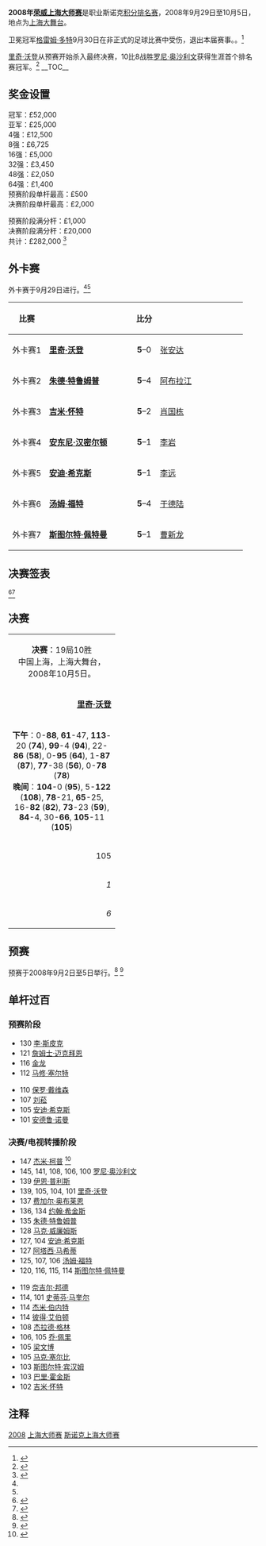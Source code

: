{{noteTA
|G1=Snooker
}}
{{桌球大赛
|tournament_name=[[斯诺克上海大师赛|荣威上海大师赛]]
|dates=2008年9月29日<br />-10月5日
|venue=[[上海大舞台|上海大舞台]]
|location=[[上海|上海]]
|country={{PRC}}
|organisation=[[世界台联|世界台联]]
|format=[[斯诺克世界排名|积分排名赛]]
|Total prize fund=£282,000
|winners_share=£52,000
|highest_break=147
|winner={{flagicon|ENG}} [[里奇·沃登|里奇·沃登]]
|runner_up={{flagicon|ENG}} [[罗尼·奥沙利文|罗尼·奥沙利文]]
|score=10-8
|previous=[[2007年斯诺克上海大师赛|2007]]
|next=[[2009年斯诺克上海大师赛|2009]]}}
'''2008年[[斯诺克上海大师赛|荣威上海大师赛]]'''是职业斯诺克[[斯诺克世界排名|积分排名赛]]，2008年9月29日至10月5日，地点为[[上海大舞台|上海大舞台]]。

卫冕冠军[[格雷姆·多特|格雷姆·多特]]9月30日在非正式的足球比赛中受伤，退出本届赛事。。<ref name="World Snooker 5693">{{Cite web
| url = http://www.worldsnooker.com/shanghai_masters_news-7221.htm?tid=112
| title = Unlucky Break for Dott
| publisher = [[World_Professional_Billiards_and_Snooker_Association|WPBSA]]
| date = 1 October 2008
| accessdate = 1 October 2008
}}</ref>

[[里奇·沃登|里奇·沃登]]从预赛开始杀入最终决赛，10比8战胜[[罗尼·奥沙利文|罗尼·奥沙利文]]获得生涯首个排名赛冠军。<ref>{{cite web|url=http://news.bbc.co.uk/sport2/hi/other_sports/snooker/7653555.stm|title=Walden stuns O'Sullivan in final|date=2008-10-05|work=[[BBC_Sport|BBC Sport]]|accessdate=2009-04-20|archive-date=2009-03-11|archive-url=https://web.archive.org/web/20090311163958/http://news.bbc.co.uk/sport2/hi/other_sports/snooker/7653555.stm|dead-url=no}}</ref>
__TOC__
{{clear}}

==奖金设置==
{{Col-begin}}
{{Col-2}}
冠军：£52,000<br />
亚军：£25,000<br />
4强：£12,500<br />
8强：£6,725<br />
16强：£5,000<br />
32强：£3,450<br />
48强：£2,050<br />
64强：£1,400<br />
{{Col-2}}
预赛阶段单杆最高：£500<br />
决赛阶段单杆最高：£2,000

预赛阶段满分杆：£1,000<br />
决赛阶段满分杆：£20,000<br />

共计：£282,000 <ref>{{Cite web |url=http://www.global-snooker.com/Shanghai-Masters-2008-Prize-Money.asp |title=Global Snooker Centre: 2008 Shanghai Masters Prize Money |accessdate=2011-03-15 |archive-date=2012-02-12 |archive-url=https://web.archive.org/web/20120212221845/http://www.global-snooker.com/Shanghai-Masters-2008-Prize-Money.asp |dead-url=yes }}</ref>
{{Col-end}}

==外卡赛==
外卡赛于9月29日进行。<ref name="GS results"/><ref name="WS results"/>

{| class="wikitable" style="font-size: 100%; margin: 1em auto 1em auto;"
|-
! 比赛
! width=160|
! 比分
! width=160|
|-
| align="center" | 外卡赛1
| {{flagicon|ENG}} '''[[里奇·沃登|里奇·沃登]]'''
| align="center" | '''5'''–0
| {{flagicon|CHN}} [[张安达|张安达]]
|-
| align="center" | 外卡赛2
| {{flagicon|ENG}} '''[[朱德·特鲁姆普|朱德·特鲁姆普]]'''
| align="center" | '''5'''–4
| {{flagicon|CHN}} [[阿布拉江|阿布拉江]]
|-
| align="center" | 外卡赛3
| {{flagicon|ENG}} '''[[吉米·怀特|吉米·怀特]]'''
| align="center" | '''5'''–2
| {{flagicon|CHN}} [[肖国栋|肖国栋]]
|-
| align="center" | 外卡赛4
| {{flagicon|ENG}} '''[[安东尼·汉密尔顿|安东尼·汉密尔顿]]'''
| align="center" | '''5'''–1
| {{flagicon|CHN}} [[李岩_(斯诺克)|李岩]]
|-
| align="center" | 外卡赛5
| {{flagicon|ENG}} '''[[安迪·希克斯|安迪·希克斯]]'''
| align="center" | '''5'''–1
| {{flagicon|CHN}} [[李远_(斯诺克)|李远]]
|-
| align="center" | 外卡赛6
| {{flagicon|ENG}} '''[[汤姆·福特|汤姆·福特]]'''
| align="center" | '''5'''–4
| {{flagicon|CHN}} [[于德陆|于德陆]]
|-
| align="center" | 外卡赛7
| {{flagicon|ENG}} '''[[斯图尔特·佩特曼|斯图尔特·佩特曼]]'''
| align="center" | '''5'''–1
| {{flagicon|CHN}} [[曹新龙|曹新龙]]
|}

==决赛签表==									
{{32TeamBracket
| RD1 = '''32强'''<br /> 9局5胜
| RD2 = '''16强'''<br />9局5胜
| RD3 = '''四分之一决赛'''<br />9局5胜
| RD4 = '''半决赛'''<br />11局6胜
| RD5 = '''决赛'''<br />19局10胜
| RD1-seed01 = 1
| RD1-team01 = {{flagicon|WAL}} [[多米尼克·戴尔|多米尼克·戴尔]]
| RD1-score01 = 4
| RD1-seed02 = 
| RD1-team02 = {{flagicon|ENG}} '''[[史蒂夫·戴维斯|史蒂夫·戴维斯]]'''
| RD1-score02 = '''5'''
| RD1-seed03 = 12
| RD1-team03 = {{flagicon|CHN}} [[丁俊晖|丁俊晖]]
| RD1-score03 = 3
| RD1-seed04 = 
| RD1-team04 = {{flagicon|ENG}} '''[[戴维·哈罗德|戴维·哈罗德]]'''
| RD1-score04 = '''5'''
| RD1-seed05 = 11
| RD1-team05 = {{flagicon|AUS}} '''[[尼尔·罗伯逊|尼尔·罗伯逊]]'''
| RD1-score05 = '''5'''
| RD1-seed06 = 
| RD1-team06 = {{flagicon|IRL}} [[费加尔·奥布莱恩|费加尔·奥布莱恩]]
| RD1-score06 = 2
| RD1-seed07 = 7
| RD1-team07 = {{flagicon|SCO}} [[史蒂芬·亨德利|史蒂芬·亨德利]]
| RD1-score07 = 4
| RD1-seed08 = 
| RD1-team08 = {{flagicon|ENG}} '''[[里奇·沃登|里奇·沃登]]'''
| RD1-score08 = '''5'''
| RD1-seed09 = 5
| RD1-team09 = {{flagicon|ENG}} '''[[马克·塞尔比|马克·塞尔比]]'''
| RD1-score09 = '''5'''
| RD1-seed10 = 
| RD1-team10 = {{flagicon|ENG}} [[朱德·特鲁姆普|朱德·特鲁姆普]]
| RD1-score10 = 1
| RD1-seed11 = 16
| RD1-team11 = {{flagicon|ENG}} '''[[马克·金|马克·金]]'''
| RD1-score11 = '''5'''
| RD1-seed12 = 
| RD1-team12 = {{flagicon|ENG}} [[吉米·怀特|吉米·怀特]]
| RD1-score12 = 4
| RD1-seed13 = 15
| RD1-team13 = {{flagicon|HKG}} '''[[傅家俊|傅家俊]]'''
| RD1-score13 = 5
| RD1-seed14 = 
| RD1-team14 = {{flagicon|ENG}} [[安东尼·汉密尔顿|安东尼·汉密尔顿]]
| RD1-score14 = 2
| RD1-seed15 = 4
| RD1-team15 = {{flagicon|ENG}} [[肖恩·墨菲|肖恩·墨菲]]
| RD1-score15 = 1
| RD1-seed16 = 
| RD1-team16 = {{flagicon|ENG}} '''[[安迪·希克斯|安迪·希克斯]]'''
| RD1-score16 = '''5'''
| RD1-seed17 = 3
| RD1-team17 = {{nowrap|{{flagicon|SCO}} '''[[史蒂芬·马奎尔|史蒂芬·马奎尔]]'''}}
| RD1-score17 = '''5
| RD1-seed18 = 
| RD1-team18 = {{flagicon|ENG}} [[巴里·霍金斯|巴里·霍金斯]]
| RD1-score18 = 3
| RD1-seed19 = 10
| RD1-team19 = {{flagicon|ENG}} [[彼得·艾伯顿|彼得·艾伯顿]]
| RD1-score19 = 3
| RD1-seed20 = 
| RD1-team20 = {{flagicon|ENG}} '''[[斯图尔特·宾汉姆|斯图尔特·宾汉姆]]'''
| RD1-score20 = '''5'''
| RD1-seed21 = 9
| RD1-team21 = {{flagicon|WAL}} '''[[瑞恩·戴|瑞恩·戴]]'''
| RD1-score21 = '''5'''
| RD1-seed22 = 
| RD1-team22 = {{flagicon|CHN}} [[梁文博|梁文博]]
| RD1-score22 = 0
| RD1-seed23 = 6
| RD1-team23 = {{flagicon|SCO}} '''[[约翰·希金斯|约翰·希金斯]]'''
| RD1-score23 = '''5'''
| RD1-seed24 = 
| RD1-team24 = {{flagicon|ENG}} [[汤姆·福特|汤姆·福特]]
| RD1-score24 = 4
| RD1-seed25 = 8
| RD1-team25 = {{flagicon|ENG}} [[阿利斯特·卡特|阿利斯特·卡特]]
| RD1-score25 = 2
| RD1-seed26 = 
| RD1-team26 = {{flagicon|WAL}} '''[[马克·威廉姆斯|马克·威廉姆斯]]'''
| RD1-score26 = '''5'''
| RD1-seed27 = 14
| RD1-team27 = {{flagicon|SCO}} [[格雷姆·多特|格雷姆·多特]]
| RD1-score27 = w/d
| RD1-seed28 = 
| RD1-team28 = '''{{flagicon|ENG}} [[杰米·柯普|杰米·柯普]]'''
| RD1-score28 = '''w/o'''
| RD1-seed29 = 13
| RD1-team29 = {{flagicon|ENG}} '''[[乔·佩里|乔·佩里]]'''
| RD1-score29 = '''5'''
| RD1-seed30 = 
| RD1-team30 = {{flagicon|WAL}} [[马修·史蒂文斯|马修·史蒂文斯]]
| RD1-score30 = 1
| RD1-seed31 = 2 
| RD1-team31 = {{nowrap|{{flagicon|ENG}} '''[[罗尼·奥沙利文|罗尼·奥沙利文]]'''}}
| RD1-score31 = '''5'''
| RD1-seed32 = 
| RD1-team32 = {{flagicon|ENG}} [[斯图尔特·佩特曼|斯图尔特·佩特曼]]
| RD1-score32 = 2

| RD2-seed01 = 
| RD2-team01 = {{flagicon|ENG}} '''[[史蒂夫·戴维斯|史蒂夫·戴维斯]]'''
| RD2-score01 = '''5
| RD2-seed02 = 
| RD2-team02 = {{flagicon|ENG}} [[戴维·哈罗德|戴维·哈罗德]]
| RD2-score02 = 4
| RD2-seed03 = 11
| RD2-team03 = {{flagicon|AUS}} [[尼尔·罗伯逊|尼尔·罗伯逊]]
| RD2-score03 = 4
| RD2-seed04 = 
| RD2-team04 = {{flagicon|ENG}} '''[[里奇·沃登|里奇·沃登]]'''
| RD2-score04 = '''5'''
| RD2-seed05 = 5
| RD2-team05 = {{flagicon|ENG}} '''[[马克·塞尔比|马克·塞尔比]]'''
| RD2-score05 = '''5'''
| RD2-seed06 = 16
| RD2-team06 = {{flagicon|ENG}} [[马克·金|马克·金]]
| RD2-score06 = 0
| RD2-seed07 = 15
| RD2-team07 = {{flagicon|HKG}} '''[[傅家俊|傅家俊]]'''
| RD2-score07 = '''5'''
| RD2-seed08 = 
| RD2-team08 = {{flagicon|ENG}} [[安迪·希克斯|安迪·希克斯]]
| RD2-score08 = 2
| RD2-seed09 = 3
| RD2-team09 = {{nowrap|{{flagicon|SCO}} '''[[史蒂芬·马奎尔|史蒂芬·马奎尔]]'''}}
| RD2-score09 = '''5
| RD2-seed10 = 
| RD2-team10 = {{flagicon|ENG}} [[斯图尔特·宾汉姆|斯图尔特·宾汉姆]]
| RD2-score10 = 3
| RD2-seed11 = 9
| RD2-team11 = {{flagicon|WAL}} '''[[瑞恩·戴|瑞恩·戴]]'''
| RD2-score11 = '''5
| RD2-seed12 = 6
| RD2-team12 = {{flagicon|SCO}} [[约翰·希金斯|约翰·希金斯]]
| RD2-score12 = 2
| RD2-seed13 = 
| RD2-team13 = {{flagicon|WAL}} '''[[马克·威廉姆斯|马克·威廉姆斯]]'''
| RD2-score13 = '''5'''
| RD2-seed14 = 
| RD2-team14 = {{flagicon|ENG}} [[杰米·柯普|杰米·柯普]]
| RD2-score14 = 2
| RD2-seed15 = 13
| RD2-team15 = {{flagicon|ENG}} [[乔·佩里|乔·佩里]]
| RD2-score15 = 3
| RD2-seed16 = 2
| RD2-team16 = {{nowrap|{{flagicon|ENG}} '''[[罗尼·奥沙利文|罗尼·奥沙利文]]'''}}
| RD2-score16 = '''5

| RD3-seed01 = 
| RD3-team01 = {{flagicon|ENG}} [[史蒂夫·戴维斯|史蒂夫·戴维斯]]
| RD3-score01 = 2
| RD3-seed02 = 
| RD3-team02 = {{flagicon|ENG}} '''[[里奇·沃登|里奇·沃登]]'''
| RD3-score02 = '''5'''
| RD3-seed03 = 5
| RD3-team03 = {{flagicon|ENG}} '''[[马克·塞尔比|马克·塞尔比]]'''
| RD3-score03 = '''5'''
| RD3-seed04 = 15
| RD3-team04 = {{flagicon|HKG}} [[傅家俊|傅家俊]]
| RD3-score04 = 3
| RD3-seed05 = 3
| RD3-team05 = {{nowrap|{{flagicon|SCO}} '''[[史蒂芬·马奎尔|史蒂芬·马奎尔]]'''}}
| RD3-score05 = '''5'''
| RD3-seed06 = 9
| RD3-team06 = {{flagicon|WAL}} [[瑞恩·戴|瑞恩·戴]]
| RD3-score06 = 4
| RD3-seed07 = 
| RD3-team07 = {{flagicon|WAL}} [[马克·威廉姆斯|马克·威廉姆斯]]
| RD3-score07 = 3
| RD3-seed08 = 2
| RD3-team08 = {{nowrap|{{flagicon|ENG}} '''[[罗尼·奥沙利文|罗尼·奥沙利文]]'''}}
| RD3-score08 = '''5'''

| RD4-seed01 = 
| RD4-team01 = {{flagicon|ENG}} '''[[里奇·沃登|里奇·沃登]]''' 
| RD4-score01 = '''6'''
| RD4-seed02 = 5
| RD4-team02 = {{flagicon|ENG}} [[马克·塞尔比|马克·塞尔比]]
| RD4-score02 = 4
| RD4-seed03 = 3
| RD4-team03 = {{nowrap|{{flagicon|SCO}} [[史蒂芬·马奎尔|史蒂芬·马奎尔]]}}
| RD4-score03 = 5 
| RD4-seed04 = 2
| RD4-team04 = {{nowrap|{{flagicon|ENG}} '''[[罗尼·奥沙利文|罗尼·奥沙利文]]'''}}
| RD4-score04 = '''6'''

| RD5-seed01 = 
| RD5-team01 = {{flagicon|ENG}} '''[[里奇·沃登|里奇·沃登]]'''
| RD5-score01 = '''10'''
| RD5-seed02 = 2
| RD5-team02 = {{nowrap|{{flagicon|ENG}} [[罗尼·奥沙利文|罗尼·奥沙利文]]}}
| RD5-score02 = 8
}}

<ref name="GS results">{{Cite web |url=http://www.global-snooker.com/shanghai-masters-2008-results.asp |title=Global Snooker: Main Event Results |accessdate=2011-03-15 |archive-date=2012-02-12 |archive-url=https://web.archive.org/web/20120212221857/http://www.global-snooker.com/shanghai-masters-2008-results.asp |dead-url=yes }}</ref><ref name="WS results">{{Cite web |url=http://www.worldsnooker.com/shanghai_masters_drawsheet.htm?tid=112 |title=World Snooker: Main Event (Draw) |accessdate=2011-03-15 |archive-date=2009-04-27 |archive-url=https://web.archive.org/web/20090427163750/http://www.worldsnooker.com/shanghai_masters_drawsheet.htm?tid=112 |dead-url=no }}</ref>

==决赛==
{| class="wikitable" style="font-size: 90%; margin: 1em auto 1em auto;"
|-
| colspan = "3" align="center" bgcolor="#ffd700" | '''决赛'''：19局10胜<br />中国上海，上海大舞台，2008年10月5日。
|-
| width = "200" align="right" | '''[[里奇·沃登|里奇·沃登]]''' <br />{{ENG}}
| width = "100" align="center" | '''10''' - 8
| width = "200" | [[罗尼·奥沙利文|罗尼·奥沙利文]] (2)<br />{{ENG}}
|-
| colspan = "3" align="center" style="font-size: 100%" |'''下午'''：0-'''88''', '''61'''-47, '''113'''-20 ('''74'''), '''99'''-4 ('''94'''), 22-'''86''' ('''58'''), 0-'''95''' ('''64'''), 1-'''87''' ('''87'''), '''77'''-38 ('''56'''), 0-'''78''' ('''78''')<br />'''晚间'''：'''104'''-0 ('''95'''), 5-'''122''' ('''108'''), '''78'''-21, '''65'''-25, 16-'''82''' ('''82'''), '''73'''-23 ('''59'''), '''84'''-4, 30-'''66''', '''105'''-11 ('''105''')
|-
| align="right" | 105
| align="center" | 单杆最高
| align="left" | '''108'''
|-
| align="right" | ''1''
| align="center" | 单杆过百
| align="left" | ''1''
|-
| align="right" | ''6''
| align="center" | 单杆50+
| align="left" | ''6''
|}

==预赛==
预赛于2008年9月2日至5日举行。<ref>{{Cite web |url=http://www.global-snooker.com/shanghai-masters-2008-Qualifying-results.asp |title=Global Snooker: Qualifying Results |accessdate=2011-03-15 |archive-date=2012-02-12 |archive-url=https://web.archive.org/web/20120212221906/http://www.global-snooker.com/shanghai-masters-2008-qualifying-results.asp |dead-url=yes }}</ref> <ref>{{Cite web |url=http://www.worldsnooker.com/Shanghai_Masters_Qualifying_drawsheet.htm?tid=110 |title=World Snooker: Qualifying (Draw) |accessdate=2011-03-15 |archive-date=2008-11-04 |archive-url=https://web.archive.org/web/20081104085834/http://www.worldsnooker.com/Shanghai_Masters_qualifying_drawsheet.htm?tid=110 |dead-url=no }}</ref>

{{32TeamX4RoundBracket-NoSeeds|		
| RD1 = '''第1轮'''<br />9局5胜
| RD2 = '''第2轮'''<br />9局5胜
| RD3 = '''第3轮'''<br />9局5胜
| RD4 = '''第4轮'''<br />9局5胜
| RD1-team01 ={{flagicon|SCO}} '''[[詹姆士·迈克拜恩|詹姆士·迈克拜恩]]'''
| RD1-score01 ='''5'''
| RD1-team02 ={{flagicon|IND}} [[阿迪亚·梅赫塔|阿迪亚·梅赫塔]]
| RD1-score02 =2
| RD1-team03 ={{flagicon|ENG}} '''[[彼得·莱恩斯|彼得·莱恩斯]]'''
| RD1-score03 ='''5'''
| RD1-team04 ={{flagicon|WAL}} [[安德鲁·帕吉特|安德鲁·帕吉特]]
| RD1-score04 =0
| RD1-team05 ={{flagicon|WAL}} '''[[丹尼·威尔斯|丹尼·威尔斯]]'''
| RD1-score05 =5
| RD1-team06 ={{flagicon|ENG}} [[韦恩·库珀|韦恩·库珀]]
| RD1-score06 =3
| RD1-team07 ={{flagicon|ENG}} '''[[李·斯皮克|李·斯皮克]]'''
| RD1-score07 ='''5'''
| RD1-team08 ={{flagicon|NIR}} [[德克兰·胡斯|德克兰·胡斯]]
| RD1-score08 =1
| RD1-team09 ={{flagicon|IRL}} [[罗德尼·戈金斯|罗德尼·戈金斯]]
| RD1-score09 =2
| RD1-team10 ={{flagicon|ENG}} '''[[安迪·李|安迪·李]]'''
| RD1-score10 ='''5'''
| RD1-team11 ={{flagicon|WAL}} [[杰米·琼斯|杰米·琼斯]]
| RD1-score11 =2
| RD1-team12 ={{flagicon|CHN}} '''[[李行_(斯诺克)|李行]]'''
| RD1-score12 ='''5'''
| RD1-team13 ={{flagicon|SCO}} [[斯科特·麦肯齐|斯科特·麦肯齐]]
| RD1-score13 =2
| RD1-team14 ={{flagicon|SCO}} '''[[罗伯特·斯蒂芬|罗伯特·斯蒂芬]]'''
| RD1-score14 ='''5'''
| RD1-team15 ={{flagicon|ENG}} '''[[库尔德什·约哈尔|库尔德什·约哈尔]]'''
| RD1-score15 ='''5'''
| RD1-team16 ={{flagicon|ENG}} [[戴维·葛瑞斯|戴维·葛瑞斯]]
| RD1-score16 =3
| RD1-team17 ={{flagicon|NIR}} [[帕特里克·华莱士|帕特里克·华莱士]]
| RD1-score17 =1
| RD1-team18 ={{flagicon|CHN}} '''[[金龙|金龙]]'''
| RD1-score18 ='''5'''
| RD1-team19 ={{flagicon|ENG}} '''[[斯蒂芬·克莱格|斯蒂芬·克莱格]]'''
| RD1-score19 ='''5'''
| RD1-team20 ={{flagicon|NED}} [[斯特凡·马佐西斯|斯特凡·马佐西斯]]
| RD1-score20 =1
| RD1-team21 ={{flagicon|ENG}} [[刘易斯·罗伯茨|刘易斯·罗伯茨]]
| RD1-score21 =1
| RD1-team22 ={{flagicon|THA}} '''[[阿塔西·马希蒂|阿塔西·马希蒂]]'''
| RD1-score22 ='''5'''
| RD1-team23 ={{flagicon|THA}} [[苏珀·塞纳|苏珀·塞纳]]
| RD1-score23 =2
| RD1-team24 ={{flagicon|IRE}} '''[[文森特·穆尔顿|文森特·穆尔顿]]'''
| RD1-score24 ='''5'''
| RD1-team25 ={{flagicon|ENG}} '''[[保罗·戴维森|保罗·戴维森]]'''
| RD1-score25 ='''5'''
| RD1-team26 ={{nowrap|{{flagicon|NZL}} [[克里斯·麦克布里恩|克里斯·麦克布里恩]]}}
| RD1-score26 =1
| RD1-team27 ={{flagicon|ENG}} '''[[马修·塞尔特|马修·塞尔特]]'''
| RD1-score27 ='''5'''
| RD1-team28 ={{flagicon|ENG}} [[迈克尔·吉奥尔吉|迈克尔·吉奥尔吉]]
| RD1-score28 =0
| RD1-team29 ={{flagicon|ENG}} '''[[马修·考奇|马修·考奇]]'''
| RD1-score29 ='''5'''
| RD1-team30 ={{flagicon|CHN}} [[刘闯|刘闯]]
| RD1-score30 =1
| RD1-team31 =轮空
| RD1-score31 =0
| RD1-team32 ={{flagicon|ENG}} '''[[西蒙·贝德福德|西蒙·贝德福德]]'''
| RD1-score32 ='''5'''

| RD2-seed01 =
| RD2-team01 ={{flagicon|ENG}} '''[[马克·戴维斯|马克·戴维斯]]'''
| RD2-score01 ='''5'''
| RD2-team02 ={{flagicon|SCO}} [[詹姆士·迈克拜恩|詹姆士·迈克拜恩]]
| RD2-score02 =3
| RD2-seed03 =
| RD2-team03 ={{flagicon|ENG}} '''[[罗德·罗勒尔|罗德·罗勒尔]]'''
| RD2-score03 ='''5'''
| RD2-team04 ={{flagicon|ENG}} [[彼得·莱恩斯|彼得·莱恩斯]]
| RD2-score04 =1
| RD2-seed05 =
| RD2-team05 ={{flagicon|WAL}} '''[[伊恩·普利斯|伊恩·普利斯]]'''
| RD2-score05 ='''5'''
| RD2-team06 ={{flagicon|WAL}} [[丹尼·威尔斯|丹尼·威尔斯]]
| RD2-score06 =1
| RD2-seed07 =
| RD2-team07 ={{flagicon|CHN}} [[刘菘|刘菘]]
| RD2-score07 =3
| RD2-team08 ={{flagicon|ENG}} '''[[李·斯皮克|李·斯皮克]]'''
| RD2-score08 ='''5'''
| RD2-seed09 =
| RD2-team09 ={{flagicon|ENG}} [[马丁·戈尔德|马丁·戈尔德]]
| RD2-score09 =1
| RD2-team10 ={{flagicon|ENG}} '''[[安迪·李|安迪·李]]'''
| RD2-score10 =5
| RD2-seed11 =
| RD2-team11 ={{flagicon|ENG}} '''[[吉米·怀特|吉米·怀特]]'''
| RD2-score11 ='''5'''
| RD2-team12 ={{flagicon|CHN}} [[李行_(斯诺克)|李行]]
| RD2-score12 =3
| RD2-seed13 =
| RD2-team13 ={{flagicon|WAL}} [[保罗·戴维斯|保罗·戴维斯]]
| RD2-score13 =2
| RD2-team14 ={{flagicon|SCO}} '''[[罗伯特·斯蒂芬|罗伯特·斯蒂芬]]'''
| RD2-score14 ='''5'''
| RD2-seed15 =
| RD2-team15 ={{flagicon|ENG}} '''[[安迪·希克斯|安迪·希克斯]]'''
| RD2-score15 ='''5'''
| RD2-team16 ={{flagicon|ENG}} [[库尔德什·约哈尔|库尔德什·约哈尔]]
| RD2-score16 =3
| RD2-seed17 =
| RD2-team17 ={{flagicon|IRL}} '''[[戴维·莫里斯|戴维·莫里斯]]'''
| RD2-score17 ='''5'''
| RD2-team18 ={{flagicon|CHN}} [[金龙|金龙]]
| RD2-score18 =3
| RD2-seed19 =
| RD2-team19 ={{flagicon|IRL}} [[乔·德兰尼|乔·德兰尼]]
| RD2-score19 =2
| RD2-team20 ={{flagicon|ENG}} '''[[斯蒂芬·克莱格|斯蒂芬·克莱格]]'''
| RD2-score20 ='''5'''
| RD2-seed21 =
| RD2-team21 ={{flagicon|ENG}} [[大卫·罗|大卫·罗]]
| RD2-score21 =3
| RD2-team22 ={{flagicon|THA}} '''[[阿塔西·马希蒂|阿塔西·马希蒂]]'''
| RD2-score22 ='''5'''
| RD2-seed23 =
| RD2-team23 ={{flagicon|ENG}} '''[[安德鲁·诺曼|安德鲁·诺曼]]'''
| RD2-score23 ='''5'''
| RD2-team24 ={{flagicon|IRE}} [[文森特·穆尔顿|文森特·穆尔顿]]
| RD2-score24 =3
| RD2-seed25 =
| RD2-team25 ={{flagicon|ENG}} '''[[马克·乔伊斯|马克·乔伊斯]]'''
| RD2-score25 ='''5'''
| RD2-team26 ={{flagicon|ENG}} [[保罗·戴维森|保罗·戴维森]]
| RD2-score26 =1
| RD2-seed27 =
| RD2-team27 ={{flagicon|ENG}} [[罗伯特·米尔金斯|罗伯特·米尔金斯]]
| RD2-score27 =3
| RD2-team28 ={{flagicon|ENG}} '''[[马修·塞尔特|马修·塞尔特]]'''
| RD2-score28 ='''5'''
| RD2-seed29 =
| RD2-team29 ={{flagicon|ENG}} [[巴里·品吉斯|巴里·品吉斯]]
| RD2-score29 =0
| RD2-team30 ={{flagicon|ENG}} '''[[马修·考奇|马修·考奇]]'''
| RD2-score30 ='''5'''
| RD2-seed31 =
| RD2-team31 ={{nowrap|{{flagicon|ENG}} '''[[斯图尔特·佩特曼|斯图尔特·佩特曼]]'''}}
| RD2-score31 ='''5'''
| RD2-team32 ={{flagicon|ENG}} [[西蒙·贝德福德|西蒙·贝德福德]]
| RD2-score32 =3

| RD3-seed01 =
| RD3-team01 ={{flagicon|NIR}} '''[[杰拉德·格林|杰拉德·格林]]'''
| RD3-score01 ='''5'''
| RD3-team02 ={{flagicon|ENG}} [[马克·戴维斯|马克·戴维斯]]
| RD3-score02 =3
| RD3-seed03 =
| RD3-team03 ={{flagicon|ENG}} [[吉米·米奇|吉米·米奇]]
| RD3-score03 =4
| RD3-team04 ={{flagicon|ENG}} '''[[罗德·罗勒尔|罗德·罗勒尔]]'''
| RD3-score04 ='''5'''
| RD3-seed05 =
| RD3-team05 ={{flagicon|SCO}} [[马库斯·坎贝尔|马库斯·坎贝尔]]
| RD3-score05 =2
| RD3-team06 ={{flagicon|WAL}} '''[[伊恩·普利斯|伊恩·普利斯]]'''
| RD3-score06 ='''5'''
| RD3-seed07 =
| RD3-team07 ={{flagicon|ENG}} '''[[里奇·沃登|里奇·沃登]]'''
| RD3-score07 ='''5'''
| RD3-team08 ={{flagicon|ENG}} [[李·斯皮克|李·斯皮克]]
| RD3-score08 =3
| RD3-seed09 =
| RD3-team09 ={{flagicon|ENG}} '''[[朱德·特鲁姆普|朱德·特鲁姆普]]'''
| RD3-score09 ='''5'''
| RD3-team10 ={{flagicon|ENG}} [[安迪·李|安迪·李]]	
| RD3-score10 =2
| RD3-seed11 =
| RD3-team11 ={{flagicon|ENG}} [[安德鲁·希金森|安德鲁·希金森]]
| RD3-score11 =3
| RD3-team12 ={{flagicon|ENG}} '''[[吉米·怀特|吉米·怀特]]'''
| RD3-score12 ='''5'''
| RD3-seed13 =
| RD3-team13 ={{flagicon|ENG}} '''[[迈克尔·霍尔特|迈克尔·霍尔特]]'''
| RD3-score13 ='''5'''
| RD3-team14 ={{flagicon|SCO}} [[罗伯特·斯蒂芬|罗伯特·斯蒂芬]]
| RD3-score14 =1
| RD3-seed15 =
| RD3-team15 ={{flagicon|ENG}} [[戴维·吉尔伯特|戴维·吉尔伯特]]
| RD3-score15 =2
| RD3-team16 ={{flagicon|ENG}} '''[[安迪·希克斯|安迪·希克斯]]'''
| RD3-score16 ='''5'''
| RD3-seed17 =
| RD3-team17 ={{flagicon|ENG}} [[大卫·格雷|大卫·格雷]]
| RD3-score17 =3
| RD3-team18 ={{flagicon|IRL}} '''[[戴维·莫里斯|戴维·莫里斯]]'''
| RD3-score18 ='''5'''
| RD3-seed19 =
| RD3-team19 ={{flagicon|ENG}} '''[[麦克·邓恩|麦克·邓恩]]'''
| RD3-score19 ='''5'''
| RD3-team20 ={{flagicon|ENG}} [[斯蒂芬·克莱格|斯蒂芬·克莱格]]
| RD3-score20 =2
| RD3-seed21 =
| RD3-team21 ={{flagicon|CHN}} '''[[梁文博|梁文博]]'''<ref group="nb" name="holdover">赛事被推迟到上海举行。</ref>
| RD3-score21 ='''5'''
| RD3-team22 ={{flagicon|THA}} [[阿塔西·马希蒂|阿塔西·马希蒂]]
| RD3-score22 =3
| RD3-seed23 =
| RD3-team23 ={{flagicon|ENG}} '''[[汤姆·福特|汤姆·福特]]'''
| RD3-score23 ='''5'''
| RD3-team24 ={{flagicon|ENG}} [[安德鲁·诺曼|安德鲁·诺曼]]
| RD3-score24 =2
| RD3-seed25 =
| RD3-team25 ={{nowrap|{{flagicon|ENG}} [[阿德里安·戈恩内尔|阿德里安·戈恩内尔]]}}
| RD3-score25 =3
| RD3-team26 ={{flagicon|ENG}} '''[[马克·乔伊斯|马克·乔伊斯]]'''
| RD3-score26 ='''5'''
| RD3-seed27 =
| RD3-team27 ={{flagicon|SCO}} '''[[杰米·伯内特|杰米·伯内特]]'''
| RD3-score27 ='''5'''
| RD3-team28 ={{flagicon|ENG}} [[马修·塞尔特|马修·塞尔特]]
| RD3-score28 =0
| RD3-seed29 =
| RD3-team29 ={{flagicon|SCO}} '''[[艾伦·麦克马努斯|艾伦·麦克马努斯]]'''
| RD3-score29 ='''5'''
| RD3-team30 ={{flagicon|ENG}} [[马修·考奇|马修·考奇]]	
| RD3-score30 =2
| RD3-seed31 =
| RD3-team31 ={{flagicon|ENG}} [[罗瑞·麦克罗德|罗瑞·麦克罗德]]
| RD3-score31 =3
| RD3-team32 ={{nowrap|{{flagicon|ENG}} '''[[斯图尔特·佩特曼|斯图尔特·佩特曼]]'''}}
| RD3-score32 ='''5'''

| RD4-seed01 =
| RD4-team01 ={{flagicon|ENG}} '''[[史蒂夫·戴维斯|史蒂夫·戴维斯]]'''
| RD4-score01 ='''5'''
| RD4-team02 ={{flagicon|NIR}} [[杰拉德·格林|杰拉德·格林]]
| RD4-score02 =3
| RD4-seed03 =
| RD4-team03 ={{flagicon|ENG}} '''[[戴维·哈罗德|戴维·哈罗德]]'''
| RD4-score03 ='''5'''
| RD4-team04 ={{flagicon|ENG}} [[罗德·罗勒尔|罗德·罗勒尔]]	
| RD4-score04 =1
| RD4-seed05 =
| RD4-team05 ={{nowrap|{{flagicon|IRL}} '''[[费加尔·奥布莱恩|费加尔·奥布莱恩]]'''}}
| RD4-score05 ='''5'''
| RD4-team06 = {{flagicon|WAL}} [[伊恩·普利斯|伊恩·普利斯]]
| RD4-score06 =3
| RD4-seed07 =
| RD4-team07 ={{flagicon|ENG}} [[伊恩·麦克洛克|伊恩·麦克洛克]]
| RD4-score07 =2
| RD4-team08 ={{flagicon|ENG}} '''[[里奇·沃登|里奇·沃登]]'''
| RD4-score08 ='''5'''
| RD4-seed09 =
| RD4-team09 ={{flagicon|NIR}} [[乔·斯维尔|乔·斯维尔]]
| RD4-score09 =3
| RD4-team10 ={{flagicon|ENG}} '''[[朱德·特鲁姆普|朱德·特鲁姆普]]'''
| RD4-score10 ='''5'''
| RD4-seed11 =
| RD4-team11 ={{flagicon|IRL}} [[肯·达赫迪|肯·达赫迪]]
| RD4-score11 =1
| RD4-team12 ={{flagicon|ENG}} '''[[吉米·怀特|吉米·怀特]]'''
| RD4-score12 ='''5'''
| RD4-seed13 =
| RD4-team13 ={{flagicon|ENG}} '''[[安东尼·汉密尔顿|安东尼·汉密尔顿]]'''
| RD4-score13 ='''5'''
| RD4-team14 ={{flagicon|ENG}} [[迈克尔·霍尔特|迈克尔·霍尔特]]
| RD4-score14 =1
| RD4-seed15 =
| RD4-team15 ={{flagicon|IRL}} [[迈克尔·佳吉|迈克尔·佳吉]]
| RD4-score15 =2
| RD4-team16 ={{flagicon|ENG}} '''[[安迪·希克斯|安迪·希克斯]]'''	
| RD4-score16 ='''5'''
| RD4-seed17 =
| RD4-team17 ={{flagicon|ENG}} '''[[巴里·霍金斯|巴里·霍金斯]]'''
| RD4-score17 ='''5'''
| RD4-team18 ={{flagicon|IRL}} [[戴维·莫里斯|戴维·莫里斯]]
| RD4-score18 =2
| RD4-seed19 =
| RD4-team19 ={{flagicon|ENG}} '''[[斯图尔特·宾汉姆|斯图尔特·宾汉姆]]'''
| RD4-score19 ='''5'''
| RD4-team20 ={{flagicon|ENG}} [[麦克·邓恩|麦克·邓恩]]
| RD4-score20 =0
| RD4-seed21 =
| RD4-team21 ={{flagicon|NIR}} [[马克·艾伦|马克·艾伦]]<ref group="nb" name="holdover"/>
| RD4-score21 =2
| RD4-team22 ={{flagicon|CHN}} '''[[梁文博|梁文博]]'''
| RD4-score22 ='''5'''
| RD4-seed23 =
| RD4-team23 ={{flagicon|ENG}} [[史蒂芬·李|史蒂芬·李]]
| RD4-score23 =4
| RD4-team24 ={{flagicon|ENG}} '''[[汤姆·福特|汤姆·福特]]'''
| RD4-score24 ='''5'''
| RD4-seed25 =
| RD4-team25 ={{flagicon|WAL}} '''[[马克·威廉姆斯|马克·威廉姆斯]]'''
| RD4-score25 ='''5'''
| RD4-team26 ={{flagicon|ENG}} [[马克·乔伊斯|马克·乔伊斯]]
| RD4-score26 =1
| RD4-seed27 =
| RD4-team27 ={{flagicon|ENG}} '''[[杰米·柯普|杰米·柯普]]'''
| RD4-score27 ='''5'''
| RD4-team28 ={{flagicon|SCO}} [[杰米·伯内特|杰米·伯内特]]
| RD4-score28 =0
| RD4-seed29 =
| RD4-team29 ={{flagicon|WAL}} '''[[马修·史蒂文斯|马修·史蒂文斯]]'''
| RD4-score29 ='''5'''
| RD4-team30 ={{flagicon|SCO}} [[艾伦·麦克马努斯|艾伦·麦克马努斯]]
| RD4-score30 =1
| RD4-seed31 =
| RD4-team31 ={{flagicon|ENG}} [[奈吉尔·邦德|奈吉尔·邦德]]
| RD4-score31 =4
| RD4-team32 ={{nowrap|{{flagicon|ENG}} '''[[斯图尔特·佩特曼|斯图尔特·佩特曼]]'''}}	
| RD4-score32 ='''5'''
}}
<references group="nb" />

==单杆过百==

===预赛阶段===
{{Col-begin}}
{{Col-2}}
*130 [[李·斯皮克|李·斯皮克]]
*121 [[詹姆士·迈克拜恩|詹姆士·迈克拜恩]]
*116 [[金龙|金龙]]
*112 [[马修·塞尔特|马修·塞尔特]]
{{Col-2}}
*110 [[保罗·戴维森|保罗·戴维森]]
*107 [[刘菘|刘菘]] 
*105 [[安迪·希克斯|安迪·希克斯]]
*101 [[安德鲁·诺曼|安德鲁·诺曼]]
{{Col-end}}

===决赛/电视转播阶段===
{{Col-begin}}
{{Col-2}}
*147 [[杰米·柯普|杰米·柯普]] <ref>{{Cite web
| url = http://news.bbc.co.uk/sport1/hi/other_sports/snooker/7648556.stm
| publisher = [[BBC_Sport|BBC Sport]]
| title = Maximum break fails to save Cope
| date = 2 October 2008
| accessdate = 5 October 2008
| archive-date = 2008-10-04
| archive-url = https://web.archive.org/web/20081004212317/http://news.bbc.co.uk/sport1/hi/other_sports/snooker/7648556.stm
| dead-url = no
}}</ref>
*145, 141, 108, 106, 100 [[罗尼·奥沙利文|罗尼·奥沙利文]]
*139 [[伊恩·普利斯|伊恩·普利斯]]
*139, 105, 104, 101 [[里奇·沃登|里奇·沃登]]
*137 [[费加尔·奥布莱恩|费加尔·奥布莱恩]]
*136, 134 [[约翰·希金斯|约翰·希金斯]]
*135 [[朱德·特鲁姆普|朱德·特鲁姆普]]
*128 [[马克·威廉姆斯|马克·威廉姆斯]]
*127, 104 [[安迪·希克斯|安迪·希克斯]]
*127 [[阿塔西·马希蒂|阿塔西·马希蒂]]
*125, 107, 106 [[汤姆·福特|汤姆·福特]]
*120, 116, 115, 114 [[斯图尔特·佩特曼|斯图尔特·佩特曼]]
{{Col-2}}
*119 [[奈吉尔·邦德|奈吉尔·邦德]]
*114, 101 [[史蒂芬·马奎尔|史蒂芬·马奎尔]]
*114 [[杰米·伯内特|杰米·伯内特]]
*114 [[彼得·艾伯顿|彼得·艾伯顿]]
*108 [[杰拉德·格林|杰拉德·格林]]
*106, 105 [[乔·佩里|乔·佩里]]
*105 [[梁文博|梁文博]]
*105 [[马克·塞尔比|马克·塞尔比]]
*103 [[斯图尔特·宾汉姆|斯图尔特·宾汉姆]]
*103 [[巴里·霍金斯|巴里·霍金斯]]
*102 [[吉米·怀特|吉米·怀特]]
{{Col-end}}

==注释==
{{Reflist}}


{{Snooker season 2008/2009}}
{{Shanghai Masters}}
{{Snooker_Top_16_2008/09}}

[[Category:斯诺克上海大师赛|2008]]
[[Category:2008年斯诺克|上海大师赛]]
[[Category:2008年中国|斯诺克上海大师赛]]